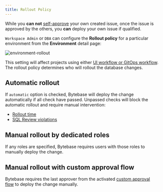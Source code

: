 ```yaml
---
title: Rollout Policy
---
```


<Card title="Tutorial: Deploy Schema Change with Rollout Policy" icon="graduation-cap" href="/tutorials/deploy-schema-migration" horizontal />

<Note>

While you **can not** [self-approve](/administration/custom-approval/) your own created issue, once
the issue is approved by the others, you **can** deploy your own issue if qualified.

</Note>

`Workspace Admin` or `DBA` can configure the **Rollout policy** for a particular environment from the **Environment** detail page:

![environment-rollout](/content/docs/change-database/environment-policy/bb-env-rollout.webp)

This setting will affect projects using either [UI workflow or GitOps workflow](/change-database/change-workflow). The rollout policy determines who will rollout the database changes.

## Automatic rollout

If `automatic` option is checked, Bytebase will deploy the change automatically if all check have passed. Unpassed checks will block the automatic rollout and require manual intervention:

- [Rollout time](/change-database/change-workflow/#rollout-time)
- [SQL Review violations](/sql-review/overview)

## Manual rollout by dedicated roles

If any roles are specified, Bytebase requires users with those roles to manually deploy the change.

## Manual rollout with custom approval flow

<PricingPlanBlock feature_name="CUSTOM_APPROVAL" />

Bytebase requires the last approver from the activated [custom approval flow](/administration/custom-approval/) to deploy the change manually.
